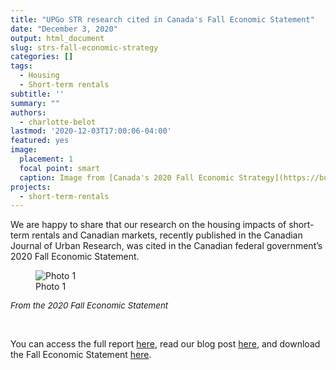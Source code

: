 ```yaml
---
title: "UPGo STR research cited in Canada's Fall Economic Statement"
date: "December 3, 2020"
output: html_document
slug: strs-fall-economic-strategy
categories: []
tags:
  - Housing
  - Short-term rentals
subtitle: ''
summary: ""
authors:
  - charlotte-belot
lastmod: '2020-12-03T17:00:06-04:00'
featured: yes
image:
  placement: 1
  focal point: smart
  caption: Image from [Canada's 2020 Fall Economic Strategy](https://budget.gc.ca/fes-eea/2020/themes/supporting-canadians-through-pandemic-soutenir-canadiens-durant-pandemie-en.html)
projects:
  - short-term-rentals
---
```


We are happy to share that our research on the housing impacts of short-term rentals and Canadian markets, recently published in the Canadian Journal of Urban Research, was cited in the Canadian federal government's 2020 Fall Economic Statement. 

![Photo 1](figure_1.jpg)
<p style="font-size:10pt; font-style:italic">From the 2020 Fall Economic Statement</p>
<br>

You can access the full report [here](http://cjur.uwinnipeg.ca/index.php/cjur/article/view/274), read our blog post [here](/2019/06/20/short-term-rentals-in-canada-paper/), and download the Fall Economic Statement [here](https://www.budget.gc.ca/fes-eea/2020/home-accueil-en.html). 